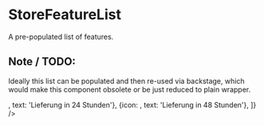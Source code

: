

<Meta title='3.Molecules|StoreFeatureList' component={StoreFeatureList} />

# StoreFeatureList

A pre-populated list of features.

## Note / TODO:

Ideally this list can be populated and then re-used via backstage,
which would make this component obsolete or be just reduced to plain
wrapper.

<Preview>
    <Story name='Store Feature List '>
        <StoreFeatureList features={[
            {icon: <IconTruck/>, text: 'Lieferung in 24 Stunden'},
            {icon: <IconTruck/>, text: 'Lieferung in 48 Stunden'},
        ]} />
    </Story>
</Preview>
